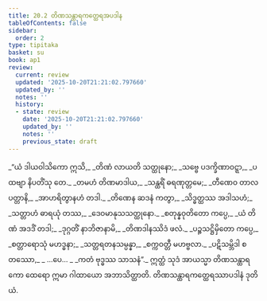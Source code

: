 ```yaml
---
title: 20.2 တိဏသန္ထာရကတ္ထေရအပဒါန
tableOfContents: false
sidebar:
  order: 2
type: tipitaka
basket: su
book: ap1
review:
  current: review
  updated: '2025-10-20T21:21:02.797660'
  updated_by: ''
  notes: ''
  history:
  - state: review
    date: '2025-10-20T21:21:02.797660'
    updated_by: ''
    notes: ''
    previous_state: draft
---
```



<DynamicBreadcrumb />


<ReviewStatus review={frontmatter.review} showDetails={true} />

<HypothesisAnnotation frontmatter={frontmatter} />

<Division number="6" book="ap1" e="ch" v="20" p="220">

<Paragraph number="2673" type="verses" book="ap1">
_“ယံ ဒါယဝါသိကော ဣသိ,_  
_တိဏံ လာယတိ သတ္ထုနော;_  
_သဗ္ဗေ ပဒက္ခိဏာဝဋ္ဋာ,_  
_ပထဗျာ နိပတိံသု တေ._  

</Paragraph>

</Division>
<Division number="7" book="ap1" e="ch" v="20" p="220">

<Paragraph number="2674" type="verses" book="ap1">
_တမဟံ တိဏမာဒါယ,_  
_သန္ထရိံ ဓရဏုတ္တမေ;_  
_တီဏေဝ တာလပတ္တာနိ,_  
_အာဟရိတွာနဟံ တဒါ._  

</Paragraph>

</Division>
<Division number="8" book="ap1" e="ch" v="20" p="220">

<Paragraph number="2675" type="verses" book="ap1">
_တိဏေန ဆဒနံ ကတွာ,_  
_သိဒ္ဓတ္ထဿ အဒါသဟံ;_  
_သတ္တာဟံ ဓာရယုံ တဿ,_  
_ဒေဝမာနုသသတ္ထုနော._  

</Paragraph>

</Division>
<Division number="9" book="ap1" e="ch" v="20" p="220">

<Paragraph number="2676" type="verses" book="ap1">
_စတုန္နဝုတိတော ကပ္ပေ,_  
_ယံ တိဏံ အဒဒိံ တဒါ;_  
_ဒုဂ္ဂတိံ နာဘိဇာနာမိ,_  
_တိဏဒါနဿိဒံ ဖလံ._  

</Paragraph>

</Division>
<Division number="10" book="ap1" e="ch" v="20" p="221">

<Paragraph number="2677" type="verses" book="ap1">
_ပဉ္စသဋ္ဌိမှိတော ကပ္ပေ,_  
_စတ္တာရောသုံ မဟဒ္ဓနာ;_  
_သတ္တရတနသမ္ပန္နာ,_  
_စက္ကဝတ္တီ မဟဗ္ဗလာ._  

</Paragraph>

</Division>
<Division number="11" book="ap1" e="ch" v="20" p="221">

<Paragraph number="2678" type="verses" book="ap1">
_ပဋိသမ္ဘိဒါ စတဿော,_  
_ …ပေ… _  
_ကတံ ဗုဒ္ဓဿ သာသနံ”._  

</Paragraph>

<Paragraph number="2679" book="ap1">
ဣတ္ထံ သုဒံ အာယသ္မာ တိဏသန္ထာရကော ထေရော ဣမာ ဂါထာယော အဘာသိတ္ထာတိ.

</Paragraph>
</Division>

<Paragraph number="2680" type="center" book="ap1">
တိဏသန္ထာရကတ္ထေရဿာပဒါနံ ဒုတိယံ.
</Paragraph>